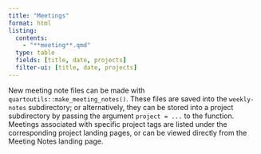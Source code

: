 ```yaml
---
title: "Meetings"
format: html
listing:
  contents:
    - "**meeting**.qmd"
  type: table
  fields: [title, date, projects]
  filter-ui: [title, date, projects]
---
```


New meeting note files can be made with `quartoutils::make_meeting_notes()`. 
These files are saved into the `weekly-notes` subdirectory; or alternatively, they can be stored into a project subdirectory by passing the argument `project = ...` to the function. 
Meetings associated with specific project tags are listed under the corresponding project landing pages, or can be viewed directly from the Meeting Notes landing page. 